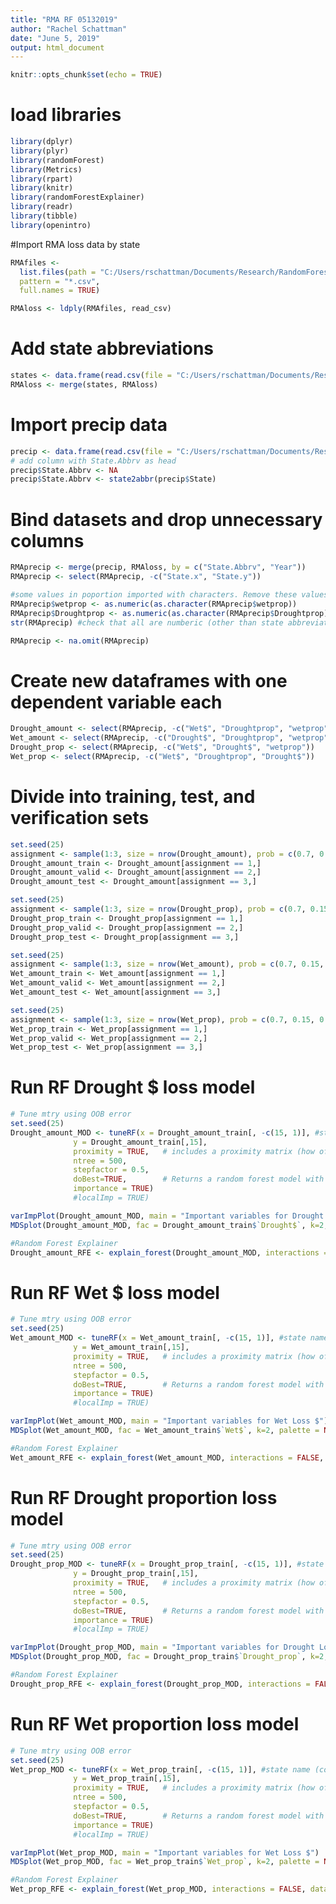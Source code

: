 ```yaml
---
title: "RMA RF 05132019"
author: "Rachel Schattman"
date: "June 5, 2019"
output: html_document
---
```


```r
knitr::opts_chunk$set(echo = TRUE)
```


# load libraries
```r
library(dplyr)
library(plyr)
library(randomForest)
library(Metrics)
library(rpart)
library(knitr)
library(randomForestExplainer)
library(readr)
library(tibble)
library(openintro)
```


#Import RMA loss data by state
```r

RMAfiles <-
  list.files(path = "C:/Users/rschattman/Documents/Research/RandomForestRMA/data/RMA_loss_05132019/",
  pattern = "*.csv",
  full.names = TRUE)

RMAloss <- ldply(RMAfiles, read_csv)
```
# Add state abbreviations
```r
states <- data.frame(read.csv(file = "C:/Users/rschattman/Documents/Research/RandomForestRMA/data/state_codes.csv"))
RMAloss <- merge(states, RMAloss)
```

# Import precip data
```r
precip <- data.frame(read.csv(file = "C:/Users/rschattman/Documents/Research/RandomForestRMA/data/Monthly_precip_by_state_1989_2018.csv"))
# add column with State.Abbrv as head
precip$State.Abbrv <- NA
precip$State.Abbrv <- state2abbr(precip$State)  
```
# Bind datasets and drop unnecessary columns
```r
RMAprecip <- merge(precip, RMAloss, by = c("State.Abbrv", "Year"))
RMAprecip <- select(RMAprecip, -c("State.x", "State.y"))

#some values in poportion imported with characters. Remove these values to have all numeric variables
RMAprecip$wetprop <- as.numeric(as.character(RMAprecip$wetprop))
RMAprecip$Droughtprop <- as.numeric(as.character(RMAprecip$Droughtprop))
str(RMAprecip) #check that all are numberic (other than state abbreviations)

RMAprecip <- na.omit(RMAprecip)
```
# Create new dataframes with one dependent variable each
```r
Drought_amount <- select(RMAprecip, -c("Wet$", "Droughtprop", "wetprop"))
Wet_amount <- select(RMAprecip, -c("Drought$", "Droughtprop", "wetprop"))
Drought_prop <- select(RMAprecip, -c("Wet$", "Drought$", "wetprop"))
Wet_prop <- select(RMAprecip, -c("Wet$", "Droughtprop", "Drought$"))
```
# Divide into training, test, and verification sets
```r
set.seed(25)
assignment <- sample(1:3, size = nrow(Drought_amount), prob = c(0.7, 0.15, 0.15), replace = TRUE)
Drought_amount_train <- Drought_amount[assignment == 1,]
Drought_amount_valid <- Drought_amount[assignment == 2,]
Drought_amount_test <- Drought_amount[assignment == 3,]

set.seed(25)
assignment <- sample(1:3, size = nrow(Drought_prop), prob = c(0.7, 0.15, 0.15), replace = TRUE)
Drought_prop_train <- Drought_prop[assignment == 1,]
Drought_prop_valid <- Drought_prop[assignment == 2,]
Drought_prop_test <- Drought_prop[assignment == 3,]

set.seed(25)
assignment <- sample(1:3, size = nrow(Wet_amount), prob = c(0.7, 0.15, 0.15), replace = TRUE)
Wet_amount_train <- Wet_amount[assignment == 1,]
Wet_amount_valid <- Wet_amount[assignment == 2,]
Wet_amount_test <- Wet_amount[assignment == 3,]

set.seed(25)
assignment <- sample(1:3, size = nrow(Wet_prop), prob = c(0.7, 0.15, 0.15), replace = TRUE)
Wet_prop_train <- Wet_prop[assignment == 1,]
Wet_prop_valid <- Wet_prop[assignment == 2,]
Wet_prop_test <- Wet_prop[assignment == 3,]
```
# Run RF Drought $ loss model
```r
# Tune mtry using OOB error
set.seed(25)
Drought_amount_MOD <- tuneRF(x = Drought_amount_train[, -c(15, 1)], #state name (column 1) throws model - convert to numeric?
              y = Drought_amount_train[,15],
              proximity = TRUE,   # includes a proximity matrix (how often 2 variables end up in the same terminal node)
              ntree = 500,
              stepfactor = 0.5,
              doBest=TRUE,        # Returns a random forest model with optimal mtry value
              importance = TRUE)
              #localImp = TRUE)

varImpPlot(Drought_amount_MOD, main = "Important variables for Drought Loss $")      # Need this for pub
MDSplot(Drought_amount_MOD, fac = Drought_amount_train$`Drought$`, k=2, palette = NULL, pch = 20) # Need this for pub

#Random Forest Explainer
Drought_amount_RFE <- explain_forest(Drought_amount_MOD, interactions = FALSE, data = Drought_amount_train)
```
# Run RF Wet $ loss model
```r
# Tune mtry using OOB error
set.seed(25)
Wet_amount_MOD <- tuneRF(x = Wet_amount_train[, -c(15, 1)], #state name (column 1) throws model - convert to numeric?
              y = Wet_amount_train[,15],
              proximity = TRUE,   # includes a proximity matrix (how often 2 variables end up in the same terminal node)
              ntree = 500,
              stepfactor = 0.5,
              doBest=TRUE,        # Returns a random forest model with optimal mtry value
              importance = TRUE)
              #localImp = TRUE)

varImpPlot(Wet_amount_MOD, main = "Important variables for Wet Loss $")      # Need this for pub
MDSplot(Wet_amount_MOD, fac = Wet_amount_train$`Wet$`, k=2, palette = NULL, pch = 20) # Need this for pub

#Random Forest Explainer
Wet_amount_RFE <- explain_forest(Wet_amount_MOD, interactions = FALSE, data = Wet_amount_train)
```
# Run RF Drought proportion loss model
```r
# Tune mtry using OOB error
set.seed(25)
Drought_prop_MOD <- tuneRF(x = Drought_prop_train[, -c(15, 1)], #state name (column 1) throws model - convert to numeric?
              y = Drought_prop_train[,15],
              proximity = TRUE,   # includes a proximity matrix (how often 2 variables end up in the same terminal node)
              ntree = 500,
              stepfactor = 0.5,
              doBest=TRUE,        # Returns a random forest model with optimal mtry value
              importance = TRUE)
              #localImp = TRUE)

varImpPlot(Drought_prop_MOD, main = "Important variables for Drought Loss $")      # Need this for pub
MDSplot(Drought_prop_MOD, fac = Drought_prop_train$`Drought_prop`, k=2, palette = NULL, pch = 20) # Need this for pub

#Random Forest Explainer
Drought_prop_RFE <- explain_forest(Drought_prop_MOD, interactions = FALSE, data = Drought_prop_train)
```
# Run RF Wet proportion loss model
```r
# Tune mtry using OOB error
set.seed(25)
Wet_prop_MOD <- tuneRF(x = Wet_prop_train[, -c(15, 1)], #state name (column 1) throws model - convert to numeric?
              y = Wet_prop_train[,15],
              proximity = TRUE,   # includes a proximity matrix (how often 2 variables end up in the same terminal node)
              ntree = 500,
              stepfactor = 0.5,
              doBest=TRUE,        # Returns a random forest model with optimal mtry value
              importance = TRUE)
              #localImp = TRUE)

varImpPlot(Wet_prop_MOD, main = "Important variables for Wet Loss $")      # Need this for pub
MDSplot(Wet_prop_MOD, fac = Wet_prop_train$`Wet_prop`, k=2, palette = NULL, pch = 20) # Need this for pub

#Random Forest Explainer
Wet_prop_RFE <- explain_forest(Wet_prop_MOD, interactions = FALSE, data = Wet_prop_train)
```
